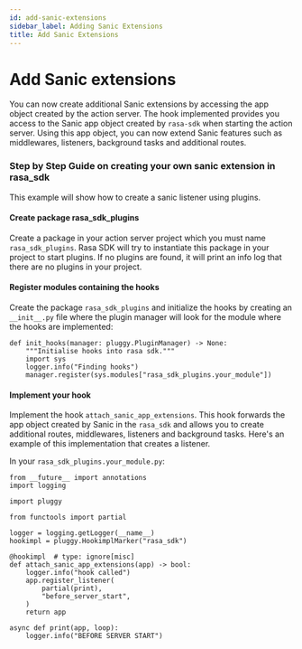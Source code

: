 ```yaml
---
id: add-sanic-extensions
sidebar_label: Adding Sanic Extensions
title: Add Sanic Extensions
---
```


# Add Sanic extensions
You can now create additional Sanic extensions by accessing the app object created by the action server. The hook implemented provides you access 
to the Sanic app object created by `rasa-sdk` when starting the action server. Using this app object, you can now extend Sanic features such as middlewares, listeners, background tasks
and additional routes.

### Step by Step Guide on creating your own sanic extension in rasa_sdk
This example will show how to create a sanic listener using plugins.

#### Create package rasa_sdk_plugins
Create a package in your action server project which you must name `rasa_sdk_plugins`. Rasa SDK will try to instantiate this package in your project to start plugins.
If no plugins are found, it will print an info log that there are no plugins in your project.

#### Register modules containing the hooks
Create the package `rasa_sdk_plugins` and initialize the hooks by creating an `__init__.py` file where the plugin manager will look for the module where the hooks are implemented:

```
def init_hooks(manager: pluggy.PluginManager) -> None:
    """Initialise hooks into rasa sdk."""
    import sys
    logger.info("Finding hooks")
    manager.register(sys.modules["rasa_sdk_plugins.your_module"])
```
#### Implement your hook
Implement the hook `attach_sanic_app_extensions`. This hook forwards the app object created by Sanic in the `rasa_sdk` and allows you to create additional routes, middlewares, listeners and background tasks. Here's an example of this implementation that creates a listener.

In your `rasa_sdk_plugins.your_module.py`:

```
from __future__ import annotations
import logging

import pluggy

from functools import partial

logger = logging.getLogger(__name__)
hookimpl = pluggy.HookimplMarker("rasa_sdk")

@hookimpl  # type: ignore[misc]
def attach_sanic_app_extensions(app) -> bool:
    logger.info("hook called")
    app.register_listener(
        partial(print),
        "before_server_start",
    )
    return app

async def print(app, loop):
    logger.info("BEFORE SERVER START")
```

